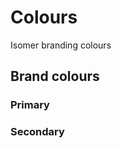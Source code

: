 
<Meta title="Foundation/Colours" />

# Colours

Isomer branding colours

## Brand colours

### Primary

<Story name="Brand/Primary">
  <ColourTable
    label="Brand primary colours"
    colours={[
      { palette: "primary", shade: "100" },
      { palette: "primary", shade: "200" },
      { palette: "primary", shade: "300" },
      { palette: "primary", shade: "400" },
      { palette: "primary", shade: "500" },
      { palette: "primary", shade: "600" },
      { palette: "primary", shade: "700" },
      { palette: "primary", shade: "800" },
      { palette: "primary", shade: "900" },
    ]}
  />
</Story>

### Secondary

<Story name="Brand/Secondary">
  <ColourTable
    label="Brand secondary colours"
    colours={[
      { palette: "secondary", shade: "100" },
      { palette: "secondary", shade: "200" },
      { palette: "secondary", shade: "300" },
      { palette: "secondary", shade: "400" },
      { palette: "secondary", shade: "500" },
      { palette: "secondary", shade: "600" },
      { palette: "secondary", shade: "700" },
      { palette: "secondary", shade: "800" },
      { palette: "secondary", shade: "900" },
    ]}
  />
</Story>
